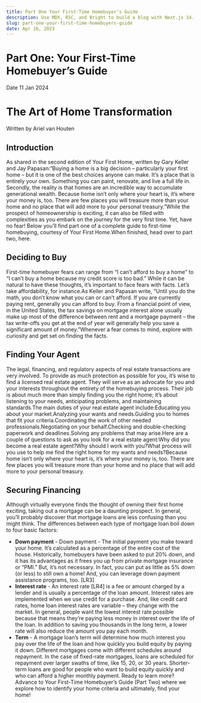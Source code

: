 ```yaml
---
title: Part One Your First-Time Homebuyer’s Guide
description: Use MDX, RSC, and Bright to build a blog with Next.js 14.
slug: part-one-your-first-time-homebuyers-guide
date: Apr 16, 2023
---
```


# Part One: Your First-Time Homebuyer’s Guide

<div className="blogMainImage">
	<div className="blogGradient"></div>
	<div className="absolute bottom-0 left-0 p-4 bg-black/50 text-white">
		<div className="flex space-x-2 text-sm">
			<span>Date</span>
			<span>11 Jan 2024</span>
		</div>
		<h1 className="text-4xl font-bold">The Art of Home Transformation</h1>
	</div>
	<div className="absolute bottom-0 right-0 p-4 bg-black/50 text-white">
		<span className="text-sm">Written by Ariel van Houten</span>
	</div>
</div>

## Introduction
As shared in the second edition of Your First Home, written by Gary Keller and Jay Papasan:“Buying a home is a big decision – particularly your first home – but it is one of the best choices anyone can make. It’s a place that is entirely your own. Something you can paint, renovate, and live a full life in. Secondly, the reality is that homes are an incredible way to accumulate generational wealth. Because home isn’t only where your heart is, it’s where your money is, too. There are few places you will treasure more than your home and no place that will add more to your personal treasury.”While the prospect of homeownership is exciting, it can also be filled with complexities as you embark on the journey for the very first time. Yet, have no fear! Below you’ll find part one of a complete guide to first-time homebuying, courtesy of Your First Home.When finished, head over to part two, here.

## Deciding to Buy
First-time homebuyer fears can range from “I can’t afford to buy a home” to “I can’t buy a home because my credit score is too bad.” While it can be natural to have these thoughts, it’s important to face fears with facts. Let’s take affordability, for instance.As Keller and Papasan write, “Until you do the math, you don’t know what you can or can’t afford. If you are currently paying rent, generally you can afford to buy. From a financial point of view, in the United States, the tax savings on mortgage interest alone usually make up most of the difference between rent and a mortgage payment – the tax write-offs you get at the end of year will generally help you save a significant amount of money.”Whenever a fear comes to mind, explore with curiosity and get set on finding the facts.

## Finding Your Agent
The legal, financing, and regulatory aspects of real estate transactions are very involved. To provide as much protection as possible for you, it’s wise to find a licensed real estate agent. They will serve as an advocate for you and your interests throughout the entirety of the homebuying process. Their job is about much more than simply finding you the right home; it’s about listening to your needs, anticipating problems, and maintaining standards.The main duties of your real estate agent include:Educating you about your market.Analyzing your wants and needs.Guiding you to homes that fit your criteria.Coordinating the work of other needed professionals.Negotiating on your behalf.Checking and double-checking paperwork and deadlines.Solving any problems that may arise.Here are a couple of questions to ask as you look for a real estate agent:Why did you become a real estate agent?Why should I work with you?What process will you use to help me find the right home for my wants and needs?Because home isn’t only where your heart is, it’s where your money is, too. There are few places you will treasure more than your home and no place that will add more to your personal treasury.

## Securing Financing
Although virtually everyone finds the thought of owning their first home exciting, taking out a mortgage can be a daunting prospect. In general, you’ll probably discover that mortgage loans are less confusing than you might think. The differences between each type of mortgage loan boil down to four basic factors:

- **Down payment** - Down payment - The initial payment you make toward your home. It’s calculated as a percentage of the entire cost of the house. Historically, homebuyers have been asked to put 20% down, and it has its advantages as it frees you up from private mortgage insurance or “PMI.” But, it’s not necessary. In fact, you can put as little as 5% down (or less) to still own a home! And, you can leverage down payment assistance programs, too. [LR3]
- **Interest rate** - An interest rate [LR4] is a fee or amount charged by a lender and is usually a percentage of the loan amount. Interest rates are implemented when we use credit for a purchase. And, like credit card rates, home loan interest rates are variable – they change with the market. In general, people want the lowest interest rate possible because that means they’re paying less money in interest over the life of the loan. In addition to saving you thousands in the long term, a lower rate will also reduce the amount you pay each month.
- **Term** - A mortgage loan’s term will determine how much interest you pay over the life of the loan and how quickly you build equity by paying it down. Different mortgages come with different schedules around repayment. In the case of fixed-rate mortgages, loans are scheduled for repayment over larger swaths of time, like 15, 20, or 30 years. Shorter-term loans are good for people who want to build equity quickly and who can afford a higher monthly payment.
Ready to learn more? Advance to Your First-Time Homebuyer’s Guide (Part Two) where we explore how to identify your home criteria and ultimately, find your home!